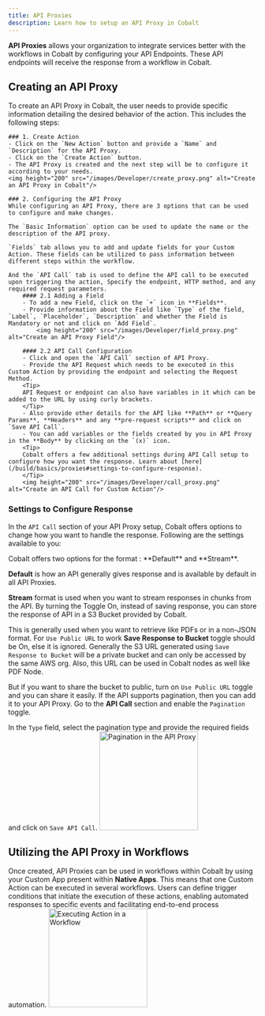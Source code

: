 ```yaml
---
title: API Proxies
description: Learn how to setup an API Proxy in Cobalt
---
```

**API Proxies** allows your organization to integrate services better with the workflows in Cobalt by configuring your API Endpoints. These API endpoints will receive the response from a workflow in Cobalt.

## Creating an API Proxy
To create an API Proxy in Cobalt, the user needs to provide specific information detailing the desired behavior of the action. This includes the following steps:

    ### 1. Create Action
    - Click on the `New Action` button and provide a `Name` and `Description` for the API Proxy.
    - Click on the `Create Action` button.
    - The API Proxy is created and the next step will be to configure it according to your needs.
    <img height="200" src="/images/Developer/create_proxy.png" alt="Create an API Proxy in Cobalt"/>

    ### 2. Configuring the API Proxy
    While configuring an API Proxy, there are 3 options that can be used to configure and make changes.

    The `Basic Information` option can be used to update the name or the description of the API proxy.

    `Fields` tab allows you to add and update fields for your Custom Action. These fields can be utilized to pass information between different steps within the workflow.

    And the `API Call` tab is used to define the API call to be executed upon triggering the action, Specify the endpoint, HTTP method, and any required request parameters.
        #### 2.1 Adding a Field
        - To add a new Field, click on the `+` icon in **Fields**.
        - Provide information about the Field like `Type` of the field, `Label`, `Placeholder`, `Description` and whether the Field is Mandatory or not and click on `Add Field`.
            <img height="200" src="/images/Developer/field_proxy.png" alt="Create an API Proxy Field"/>   

        #### 2.2 API Call Configuration
        - Click and open the `API Call` section of API Proxy.
        - Provide the API Request which needs to be executed in this Custom Action by providing the endpoint and selecting the Request Method.
        <Tip>
        API Request or endpoint can also have variables in it which can be added to the URL by using curly brackets. 
        </Tip>
        - Also provide other details for the API like **Path** or **Query Params**, **Headers** and any **pre-request scripts** and click on `Save API Call`.
        - You can add variables or the fields created by you in API Proxy in the **Body** by clicking on the `(x)` icon.
        <Tip>
        Cobalt offers a few additional settings during API Call setup to configure how you want the response. Learn about [here](/build/basics/proxies#settings-to-configure-response).
        </Tip>
        <img height="200" src="/images/Developer/call_proxy.png" alt="Create an API Call for Custom Action"/> 

### Settings to Configure Response

In the `API Call` section of your API Proxy setup, Cobalt offers options to change how you want to handle the response. Following are the settings available to you:

<Accordion title="Response Format">
  Cobalt offers two options for the format : **Default** and **Stream**. 

  **Default** is how an API generally gives response and is available by default in all API Proxies.

  **Stream** format is used when you want to stream responses in chunks from the API.
</Accordion>
<Accordion title="Save Response to Bucket">
  By turning the Toggle On, instead of saving response, you can store the response of API in a S3 Bucket provided by Cobalt.

  This is generally used when you want to retrieve like PDFs or in a non-JSON format.
</Accordion>
<Accordion title="Use Public URL">
  <Warning>
    For `Use Public URL` to work **Save Response to Bucket** toggle should be On, else it is ignored.
  </Warning>
  Generally the S3 URL generated using `Save Response to Bucket` will be a private bucket and can only be accessed by the same AWS org. Also, this URL can be used in Cobalt nodes as well like PDF Node.

  But if you want to share the bucket to public, turn on `Use Public URL` toggle and you can share it easily.
</Accordion>
<Accordion title="Pagination">
  If the API supports pagination, then you can add it to your API Proxy. Go to the **API Call** section and enable the `Pagination` toggle.

In the `Type` field, select the pagination type and provide the required fields and click on `Save API Call`.
<img height="200" src="/images/Developer/proxy_pagination.png" alt="Pagination in the API Proxy"/>
</Accordion>






## Utilizing the API Proxy in Workflows
Once created, API Proxies can be used in workflows within Cobalt by using your Custom App present within **Native Apps**. This means that one Custom Action can be executed in several workflows. Users can define trigger conditions that initiate the execution of these actions, enabling automated responses to specific events and facilitating end-to-end process automation.
<img height="200" src="/images/Developer/proxy_workflow.png" alt="Executing Action in a Workflow"/> 